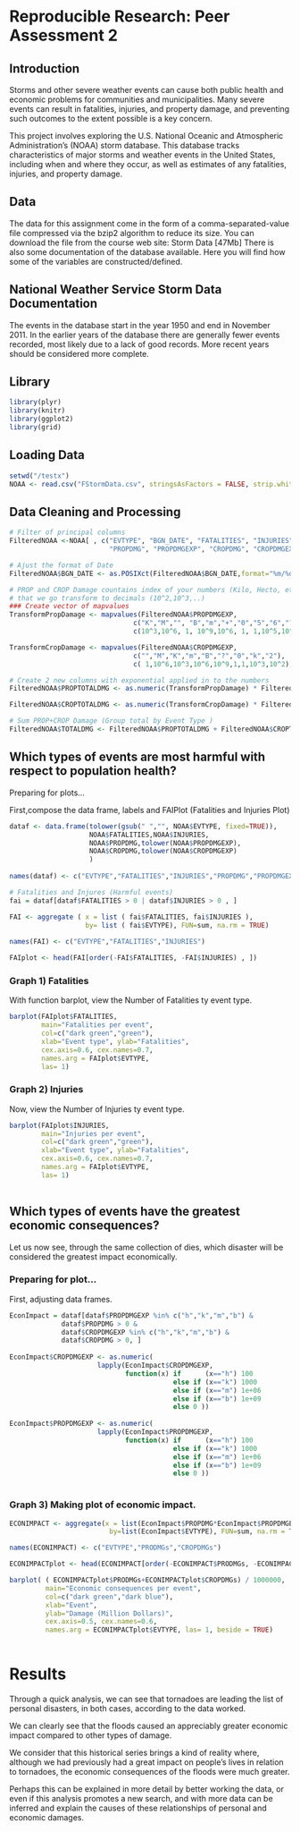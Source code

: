 # Reproducible Research: Peer Assessment 2

## Introduction
   Storms and other severe weather events can cause both public health and economic problems for communities and municipalities. Many severe events can result in fatalities, injuries, and property damage, and preventing such outcomes to the extent possible is a key concern.

   This project involves exploring the U.S. National Oceanic and Atmospheric Administration's (NOAA) storm database. This database tracks characteristics of major storms and weather events in the United States, including when and where they occur, as well as estimates of any fatalities, injuries, and property damage.

## Data
   The data for this assignment come in the form of a comma-separated-value file compressed via the bzip2 algorithm to reduce its size. You can download the file from the course web site: Storm Data [47Mb]
   There is also some documentation of the database available. Here you will find how some of the variables are constructed/defined.

## National Weather Service Storm Data Documentation
  The events in the database start in the year 1950 and end in November 2011. In the earlier years of the database there are generally fewer events recorded, most likely due to a lack of good records. More recent years should be considered more complete.

## Library 
```{r,  echo=TRUE}
library(plyr)
library(knitr)
library(ggplot2)
library(grid)
```

## Loading Data 

```{r,  echo=TRUE}
setwd("/testx")
NOAA <- read.csv("FStormData.csv", stringsAsFactors = FALSE, strip.white=TRUE, header=TRUE)
```

## Data Cleaning and Processing 
```{r,  echo=TRUE}
# Filter of principal columns 
FilteredNOAA <-NOAA[ , c("EVTYPE", "BGN_DATE", "FATALITIES", "INJURIES",
                         "PROPDMG", "PROPDMGEXP", "CROPDMG", "CROPDMGEXP")]

# Ajust the format of Date 
FilteredNOAA$BGN_DATE <- as.POSIXct(FilteredNOAA$BGN_DATE,format="%m/%d/%Y %H:%M:%S")

# PROP and CROP Damage countains index of your numbers (Kilo, Hecto, etc...) 
# that we go transform to decimals (10^2,10^3,..) 
### Create vector of mapvalues 
TransformPropDamage <- mapvalues(FilteredNOAA$PROPDMGEXP,
                               c("K","M","", "B","m","+","0","5","6","?","4","2","3","h","7","H","-","1","8"), 
                               c(10^3,10^6, 1, 10^9,10^6, 1, 1,10^5,10^6, 1,10^4,10^2,10^3, 1,10^7,10^2, 1, 10,10^8))

TransformCropDamage <- mapvalues(FilteredNOAA$CROPDMGEXP,
                               c("","M","K","m","B","?","0","k","2"),
                               c( 1,10^6,10^3,10^6,10^9,1,1,10^3,10^2))

# Create 2 new columns with exponential applied in to the numbers 
FilteredNOAA$PROPTOTALDMG <- as.numeric(TransformPropDamage) * FilteredNOAA$PROPDMG

FilteredNOAA$CROPTOTALDMG <- as.numeric(TransformCropDamage) * FilteredNOAA$CROPDMG

# Sum PROP+CROP Damage (Group total by Event Type )
FilteredNOAA$TOTALDMG <- FilteredNOAA$PROPTOTALDMG + FilteredNOAA$CROPTOTALDMG
```

## Which types of events are most harmful with respect to population health?

Preparing for plots... 

First,compose the data frame, labels and FAIPlot (Fatalities and Injuries Plot)  

```{r,  echo=TRUE}
dataf <- data.frame(tolower(gsub(" ","", NOAA$EVTYPE, fixed=TRUE)),
                    NOAA$FATALITIES,NOAA$INJURIES,
                    NOAA$PROPDMG,tolower(NOAA$PROPDMGEXP),
                    NOAA$CROPDMG,tolower(NOAA$CROPDMGEXP)
                    )
                
names(dataf) <- c("EVTYPE","FATALITIES","INJURIES","PROPDMG","PROPDMGEXP","CROPDMG","CROPDMGEXP")

# Fatalities and Injures (Harmful events) 
fai = dataf[dataf$FATALITIES > 0 | dataf$INJURIES > 0 , ]

FAI <- aggregate ( x = list ( fai$FATALITIES, fai$INJURIES ),
                   by= list ( fai$EVTYPE), FUN=sum, na.rm = TRUE)
                   
names(FAI) <- c("EVTYPE","FATALITIES","INJURIES")

FAIplot <- head(FAI[order(-FAI$FATALITIES, -FAI$INJURIES) , ])
``` 

### Graph 1) Fatalities 

With function barplot, view the Number of Fatalities ty event type. 

```{r,  echo=TRUE}
barplot(FAIplot$FATALITIES, 
        main="Fatalities per event", 
        col=c("dark green","green"),
        xlab="Event type", ylab="Fatalities", 
        cex.axis=0.6, cex.names=0.7,
        names.arg = FAIplot$EVTYPE, 
        las= 1)
```

### Graph 2) Injuries 

Now, view the Number of Injuries ty event type. 

```{r,  echo=TRUE}

barplot(FAIplot$INJURIES, 
        main="Injuries per event", 
        col=c("dark green","green"),
        xlab="Event type", ylab="Fatalities", 
        cex.axis=0.6, cex.names=0.7,
        names.arg = FAIplot$EVTYPE, 
        las= 1)
  
```



## Which types of events have the greatest economic consequences?

  Let us now see, through the same collection of dies, which disaster will be considered the greatest impact economically.

### Preparing for plot... 

First, adjusting data frames. 

```{r,  echo=TRUE}

EconImpact = dataf[dataf$PROPDMGEXP %in% c("h","k","m","b") & 
             dataf$PROPDMG > 0 & 
             dataf$CROPDMGEXP %in% c("h","k","m","b") & 
             dataf$CROPDMG > 0, ]
        
EconImpact$CROPDMGEXP <- as.numeric( 
                      lapply(EconImpact$CROPDMGEXP, 
                             function(x) if      (x=="h") 100 
                                         else if (x=="k") 1000 
                                         else if (x=="m") 1e+06
                                         else if (x=="b") 1e+09
                                         else 0 ))
                                         
EconImpact$PROPDMGEXP <- as.numeric(
                      lapply(EconImpact$PROPDMGEXP, 
                             function(x) if      (x=="h") 100 
                                         else if (x=="k") 1000
                                         else if (x=="m") 1e+06
                                         else if (x=="b") 1e+09 
                                         else 0 ))
                                         
```

### Graph 3) Making plot of economic impact. 

```{r,  echo=TRUE}
ECONIMPACT <- aggregate(x = list(EconImpact$PROPDMG*EconImpact$PROPDMGEXP,EconImpact$CROPDMG*EconImpact$CROPDMGEXP ),
                         by=list(EconImpact$EVTYPE), FUN=sum, na.rm = TRUE)

names(ECONIMPACT) <- c("EVTYPE","PRODMGs","CROPDMGs")

ECONIMPACTplot <- head(ECONIMPACT[order(-ECONIMPACT$PRODMGs, -ECONIMPACT$PRODMGs) , ])

barplot( ( ECONIMPACTplot$PRODMGs+ECONIMPACTplot$CROPDMGs) / 1000000, 
         main="Economic consequences per event", 
         col=c("dark green","dark blue"),
         xlab="Event", 
         ylab="Damage (Million Dollars)",
         cex.axis=0.5, cex.names=0.6, 
         names.arg = ECONIMPACTplot$EVTYPE, las= 1, beside = TRUE)  
  
```

# Results 

  Through a quick analysis, we can see that tornadoes are leading the list of personal disasters, in both cases, according to the data worked.

  We can clearly see that the floods caused an appreciably greater economic impact compared to other types of damage.

  We consider that this historical series brings a kind of reality where, although we had previously had a great impact on people's lives in relation to tornadoes, the economic consequences of the floods were much greater.

  Perhaps this can be explained in more detail by better working the data, or even if this analysis promotes a new search, and with more data can be inferred and explain the causes of these relationships of personal and economic damages.
  